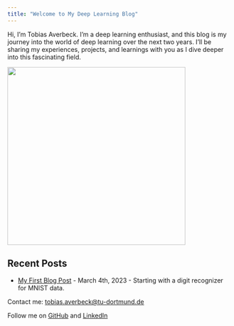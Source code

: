 ---
title: "Welcome to My Deep Learning Blog"
---

Hi, I'm Tobias Averbeck. I'm a deep learning enthusiast, and this blog is my journey into the world of deep learning over the next two years. I'll be sharing my experiences, projects, and learnings with you as I dive deeper into this fascinating field.

![ ](https://tc.bci.tu-dortmund.de/storages/tc-bci/r/Bilder/Personendetails/Averbeck/JPH_3618D.jpg){width=400 height=400}

## Recent Posts

- [My First Blog Post](Day1.html) - March 4th, 2023 - Starting with a digit recognizer for MNIST data.

<footer>
  <p>Contact me: <a href="mailto:tobias.averbeck@tu-dortmund.de">tobias.averbeck@tu-dortmund.de</a></p>
  <p>Follow me on <a href="https://github.com/MkengineTA">GitHub</a> and <a href="https://www.linkedin.com/in/tobias-averbeck-771390157/">LinkedIn</a></p>
</footer>